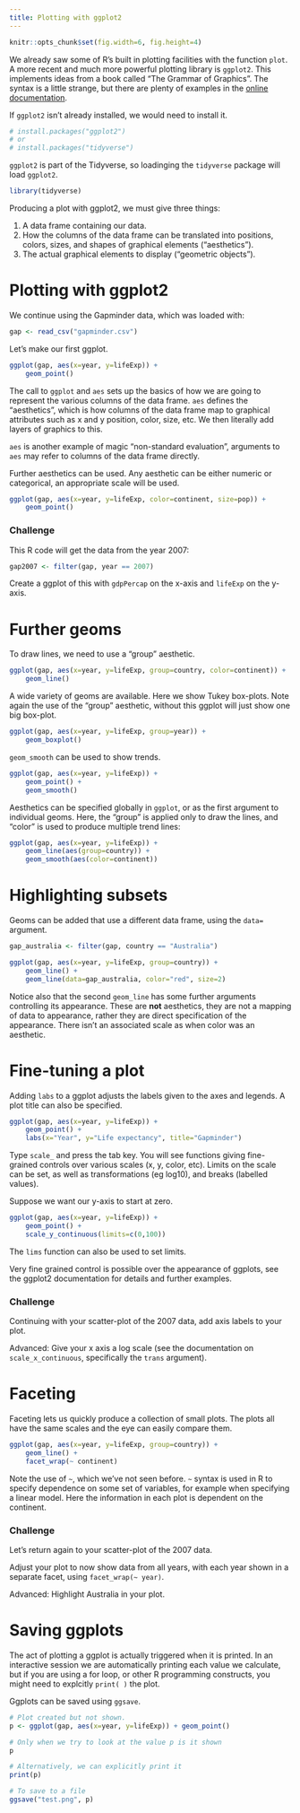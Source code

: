 ```yaml
---
title: Plotting with ggplot2
---
```


```r
knitr::opts_chunk$set(fig.width=6, fig.height=4)
```


We already saw some of R's built in plotting facilities with the function `plot`. A more recent and much more powerful plotting library is `ggplot2`. This implements ideas from a book called "The Grammar of Graphics". The syntax is a little strange, but there are plenty of examples in the [online documentation](http://ggplot2.tidyverse.org/reference/).

If `ggplot2` isn't already installed, we would need to install it.

```r
# install.packages("ggplot2")
# or
# install.packages("tidyverse")
```

`ggplot2` is part of the Tidyverse, so loadinging the `tidyverse` package will load `ggplot2`.

```r
library(tidyverse)
```

Producing a plot with ggplot2, we must give three things:

1. A data frame containing our data.
2. How the columns of the data frame can be translated into positions, colors, sizes, and shapes of graphical elements ("aesthetics").
3. The actual graphical elements to display ("geometric objects").


# Plotting with ggplot2

We continue using the Gapminder data, which was loaded with:

```r
gap <- read_csv("gapminder.csv")
```

Let's make our first ggplot.

```r
ggplot(gap, aes(x=year, y=lifeExp)) +
    geom_point()
```

The call to `ggplot` and `aes` sets up the basics of how we are going to represent the various columns of the data frame. `aes` defines the "aesthetics", which is how columns of the data frame map to graphical attributes such as x and y position, color, size, etc. We then literally add layers of graphics to this.

`aes` is another example of magic "non-standard evaluation", arguments to `aes` may refer to columns of the data frame directly.

Further aesthetics can be used. Any aesthetic can be either numeric or categorical, an appropriate scale will be used.

```r
ggplot(gap, aes(x=year, y=lifeExp, color=continent, size=pop)) +
    geom_point()
```

### Challenge {.challenge}

This R code will get the data from the year 2007:

```r
gap2007 <- filter(gap, year == 2007)
```

Create a ggplot of this with `gdpPercap` on the x-axis and `lifeExp` on the y-axis.


# Further geoms

To draw lines, we need to use a "group" aesthetic.

```r
ggplot(gap, aes(x=year, y=lifeExp, group=country, color=continent)) +
    geom_line()
```

A wide variety of geoms are available. Here we show Tukey box-plots. Note again the use of the "group" aesthetic, without this ggplot will just show one big box-plot.

```r
ggplot(gap, aes(x=year, y=lifeExp, group=year)) +
    geom_boxplot()
```

`geom_smooth` can be used to show trends.

```r
ggplot(gap, aes(x=year, y=lifeExp)) +
    geom_point() +
    geom_smooth()
```

Aesthetics can be specified globally in `ggplot`, or as the first argument to individual geoms. Here, the "group" is applied only to draw the lines, and "color" is used to produce multiple trend lines:

```r
ggplot(gap, aes(x=year, y=lifeExp)) +
    geom_line(aes(group=country)) +
    geom_smooth(aes(color=continent))
```


# Highlighting subsets

Geoms can be added that use a different data frame, using the `data=` argument.

```r
gap_australia <- filter(gap, country == "Australia")

ggplot(gap, aes(x=year, y=lifeExp, group=country)) +
    geom_line() +
    geom_line(data=gap_australia, color="red", size=2)
```

Notice also that the second `geom_line` has some further arguments controlling its appearance. These are **not** aesthetics, they are not a mapping of data to appearance, rather they are direct specification of the appearance. There isn't an associated scale as when color was an aesthetic.


# Fine-tuning a plot

Adding `labs` to a ggplot adjusts the labels given to the axes and legends. A plot title can also be specified.

```r
ggplot(gap, aes(x=year, y=lifeExp)) +
    geom_point() +
    labs(x="Year", y="Life expectancy", title="Gapminder")
```

Type `scale_` and press the tab key. You will see functions giving fine-grained controls over various scales (x, y, color, etc). Limits on the scale can be set, as well as transformations (eg log10), and breaks (labelled values).

Suppose we want our y-axis to start at zero.

```r
ggplot(gap, aes(x=year, y=lifeExp)) +
    geom_point() +
    scale_y_continuous(limits=c(0,100))
```

The `lims` function can also be used to set limits.

Very fine grained control is possible over the appearance of ggplots, see the ggplot2 documentation for details and further examples.


### Challenge {.challenge}

Continuing with your scatter-plot of the 2007 data, add axis labels to your plot.

Advanced: Give your x axis a log scale (see the documentation on `scale_x_continuous`, specifically the `trans` argument).


# Faceting

Faceting lets us quickly produce a collection of small plots. The plots all have the same scales and the eye can easily compare them.

```r
ggplot(gap, aes(x=year, y=lifeExp, group=country)) +
    geom_line() +
    facet_wrap(~ continent)
```

Note the use of `~`, which we've not seen before. `~` syntax is used in R to specify dependence on some set of variables, for example when specifying a linear model. Here the information in each plot is dependent on the continent.


### Challenge {.challenge}

Let's return again to your scatter-plot of the 2007 data.

Adjust your plot to now show data from all years, with each year shown in a separate facet, using `facet_wrap(~ year)`.

Advanced: Highlight Australia in your plot.


# Saving ggplots

The act of plotting a ggplot is actually triggered when it is printed. In an interactive session we are automatically printing each value we calculate, but if you are using a for loop, or other R programming constructs, you might need to explcitly `print( )` the plot.

Ggplots can be saved using `ggsave`.

```r
# Plot created but not shown.
p <- ggplot(gap, aes(x=year, y=lifeExp)) + geom_point()

# Only when we try to look at the value p is it shown
p

# Alternatively, we can explicitly print it
print(p)

# To save to a file
ggsave("test.png", p)
```








